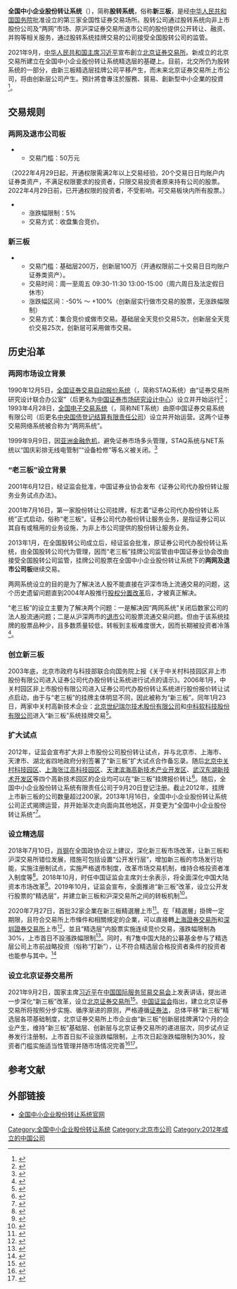 {{Infobox Exchange
|name = 全国中小企业股份转让系统
|nativename =
|logo = [[File:NEEQ_Logo.png|200px]]
|image = Jinyang Mansion (20211116161646).jpg
|image_caption = 位于金融大街丁26号的金阳大厦为全国中小企业股份转让系统有限责任公司的所在地
|type = [[證券交易所|證券交易所]]、[[有限公司|有限公司]]
|city = 北京
|country = 中国
|coor = 
|foundation = 2012年9月20日（注册登记）<br>2013年1月16日（股转系统公司挂牌运营）
|owner =
|key_people = 
|currency = [[人民币|人民币]]
|commodity =
|listings = 
|mcap =
|volume =
|indexes = [[全国中小企业股份转让系统成份指数|全国中小企业股份转让系统成份指数]]（三板成指）
|homepage = 
|footnotes =
}}

'''全国中小企业股份转让系统'''（{{lang-en|'''National Equities Exchange and Quotations'''，缩写'''NEEQ'''}}），简称'''股转系统'''，俗称'''新三板'''，是经[[中华人民共和国国务院|中华人民共和国国务院]]批准设立的第三家全国性证券交易场所。股转公司通过股转系统向非上市股份公司及“两网”市场、原沪深证券交易所退市公司的股份提供公开转让、融资、并购等相关服务，通过股转系统挂牌交易的公司接受全国股转公司的监管。

2021年9月，[[中华人民共和国主席|中华人民共和国主席]][[习近平|习近平]]宣布創立[[北京证券交易所|北京证券交易所]]。新成立的北京交易所建立在全国中小企业股份转让系统精选层的基礎上。目前，北交所仍为股转系统的一部分，由新三板精选层挂牌公司平移产生，而未来北京证券交易所上市公司，将由创新层公司产生。預計將會專注於服務、貿易、創新型中小企業的投資<ref>{{cite news|author=[[中国基金报|中国基金报]] 泰勒|url=https://finance.sina.com.cn/stock/y/2021-09-03/doc-iktzscyx1986112.shtml|title=超重磅！习近平：设立北京证券交易所！定位、目标是什么？最全解读来了！|website=新浪财经|date=2021-09-03|accessdate=2021-09-03|archive-date=2021-09-03|archive-url=https://web.archive.org/web/20210903034629/https://finance.sina.com.cn/stock/y/2021-09-03/doc-iktzscyx1986112.shtml}}</ref>。

== 交易规则 ==
=== 两网及退市公司板 ===
**交易门槛：50万元
（2022年4月29日起，开通权限需满2年以上交易经验，20个交易日日均账户内证券类资产，不满足权限要求的投资者，只限交易投资者原来持有公司的股票。2022年4月29日前，已开通权限的投资者，不受影响，可交易板块内所有股票。）
**涨跌幅限制：5%
**交易方式：收盘集合竞价。

=== 新三板 ===
**交易门槛：基础层200万，创新层100万（开通权限前二十交易日日均账户证券类资产）。
**交易时间：周一至周五 09:30-11:30 13:00-15:00（周六周日及法定假日休市）
**涨跌幅区间：-50% ～ +100%（创新层实行做市交易的股票，无涨跌幅限制）
**交易方式：集合竞价或做市交易。基础层全天竞价交易5次，创新层全天竞价交易25次，创新层可采用做市交易。

== 历史沿革 ==
=== 两网市场设立背景 ===
1990年12月5日，[[全国证券交易自动报价系统|全国证券交易自动报价系统]]（{{lang-en|Securities Trading Automated Quotations System}}，简称STAQ系统）由“证券交易所研究设计联合办公室”（后更名为[[中国证券市场研究设计中心|中国证券市场研究设计中心]]）设立并开始运行<ref name=zha>{{Cite web|title=中国证券市场研究设计中心招聘简介|url=http://cs.ustc.edu.cn/2011/1101/c3022a220395/pagem.htm|author=中國科大|access-date=2021-09-06|archive-date=2021-05-02|archive-url=https://web.archive.org/web/20210502172802/http://cs.ustc.edu.cn/2011/1101/c3022a220395/pagem.htm}}</ref>；1993年4月28日，[[全国电子交易系统|全国电子交易系统]]（{{lang-en|National Electronic Trading System}}，简称NET系统）由原中国证券交易系统有限公司（后更名[[中央国债登记结算有限责任公司|中央国债登记结算有限责任公司]]）设立并开始运营。这两个证券交易网络系统被合称为“两网系统”。

1999年9月9日，因[[亚洲金融危机|亚洲金融危机]]，避免证券市场多头管理，STAQ系统与NET系统以“国庆彩排无线电管制”“设备检修”等名义被关闭。<ref>{{cite news |title=资本市场20年 股市那些事 |url=http://finance.sina.com.cn/stock/t/20101218/07029128060.shtml |accessdate=2021-07-27 |work=新闻晨报 |publisher=新浪网 |date=2010-12-18 |archive-date=2021-07-27 |archive-url=https://web.archive.org/web/20210727012022/http://finance.sina.com.cn/stock/t/20101218/07029128060.shtml |dead-url=no }}</ref>

=== “老三板”设立背景 ===
2001年6月12日，经证监会批准，中国证券业协会发布《证券公司代办股份转让服务业务试点办法》。

2001年7月16日，第一家股份转让公司挂牌，标志着“证券公司代办股份转让系统”正式启动，俗称“老三板”。证券公司代办股份转让服务业务，是指证券公司以其自有或租用的业务设施，为非上市公司提供的股份转让服务业务。

2013年1月，在全国股转公司成立后，经证监会批准，原证券公司代办股份转让系统，由全国股转公司代为管理，因而“老三板”挂牌公司监管由中国证券业协会改由接受全国股转公司监管，挂牌公司股票在全国中小企业股份转让系统下的'''两网及退市公司板'''继续交易。

两网系统设立的目的是为了解决法人股不能直接在沪深市场上流通交易的问题，这个历史遗留问题直到2004年A股推行[[股权分置改革|股权分置改革]]后，才被真正解决。

“老三板”的设立主要为了解决两个问题：一是解决因“两网系统”关闭后数家公司的法人股流通问题；二是从沪深两市的[[退市|退市]]公司股票流通交易问题。但由于该系统挂牌的股票品种少，且多数质量较低，转板到主板难度很大，因而长期被投资者冷落<ref>{{cite book|author1=卢文浩|title=抢占新三板 新政解读与案例集锦 修订本|date=2014年4月|publisher=北京：中国经济出版社|isbn=978-7-5136-3132-7|pages=1-3|accessdate=2016-03-25}}</ref>。

=== 创立新三板 ===
2003年底，北京市政府与科技部联合向国务院上报《关于中关村科技园区非上市股份有限公司进入证券公司代办股份转让系统进行试点的请示》。2006年1月，中关村园区非上市股份有限公司进入证券公司代办股份转让系统进行股份报价转让试点启动，由于与“老三板”的挂牌主体明显不同，因此被称为“新三板”。同年1月23日，两家中关村高新技术企业：[[北京世纪瑞尔技术股份有限公司|北京世纪瑞尔技术股份有限公司]]和[[中科软科技股份有限公司|中科软科技股份有限公司]]进入“新三板”系统挂牌交易<ref>{{cite book|author1=赵昌文|title=科技金融|date=2009年10月|publisher=北京：科学出版社|isbn=978-7-03-025727-7|pages=541|accessdate=2016-03-25}}</ref>。

=== 扩大试点 ===
2012年，证监会宣布扩大非上市股份公司股份转让试点，并与北京市、上海市、天津市、湖北省四地政府分别签署了“新三板”扩大试点合作备忘录。随后[[北京中关村科技园区|北京中关村科技园区]]、[[上海张江高科技园区|上海张江高科技园区]]、[[天津滨海高新技术产业开发区|天津滨海高新技术产业开发区]]、[[武汉东湖新技术开发区|武汉东湖新技术开发区]]等四个高新技术园区的企业均可以在“新三板”挂牌报价转让<ref>{{cite book|author1=张炳辉|title=吉林省区域性中小企业产权交易市场建设研究|date=2013年8月|publisher=中国财富出版社 ,|isbn=978-7-5047-4767-9|pages=30-31|accessdate=2016-03-25}}</ref>。随后，全国中小企业股份转让系统有限责任公司于9月20日登记注册。截止2012年，挂牌上市新三板的公司数量超过200家。2013年1月16日，全国中小企业股份转让系统公司正式揭牌运营，并开始渐次走向面向其他地区，并变更为“全国中小企业股份转让系统”<ref>{{cite book|editor=北京致通振业税务师事务所|title=新三板挂牌难点与涉税业务解读|date=2014年4月|publisher=北京：中国税务出版社|isbn=978-7-5678-0080-9|pages=1-3|accessdate=2016-03-25}}</ref>。

=== 设立精选层 ===
2018年7月10日，[[肖钢|肖钢]]在全国政协会议上建议，深化新三板市场改革，让新三板和沪深交易所错位发展，措施可包括设置“公开发行层”，增加新三板的市场发行功能，实施注册制试点，实施严格退市制度，改革市场交易机制，维持合格投资者准入制度等<ref>{{cite news |title=肖钢：建议深化新三板改革 增设公开发行层 |url=https://www.jiemian.com/article/2298637.html |accessdate=2021-09-03 |work=界面新闻 |date=2018-07-10 |archive-date=2021-09-03 |archive-url=https://web.archive.org/web/20210903112611/https://www.jiemian.com/article/2298637.html }}</ref>。2018年10月，时任中国证监会主席刘士余表示，将全面深化中国大陆资本市场改革<ref>{{cite news |author1=[[刘士余|刘士余]] |title=刘士余：证监会将推动全面深化资本市场改革 鼓励私募基金参与企业并购重组 |url=https://www.jiemian.com/article/2556018.html |accessdate=2021-09-03 |publisher=中国证券监督管理委员会 |date=2018-10-22 |via=界面新闻 |archive-date=2021-09-03 |archive-url=https://web.archive.org/web/20210903133924/https://www.jiemian.com/article/2556018.html }}</ref>。2019年10月，证监会宣布，全面推进“新三板”改革，设立公开发行股票的“精选层”，并建立新三板和沪深交易所之间的转板机制<ref>{{cite news |author1=满乐 |title=证监会启动全面深化新三板改革：设立精选层，建立转板机制 |url=https://www.jiemian.com/article/3615995.html |accessdate=2021-09-03 |work=界面新闻 |date=2019-10-25 |archive-date=2021-09-03 |archive-url=https://web.archive.org/web/20210903112609/https://www.jiemian.com/article/3615995.html }}</ref>。

2020年7月27日，首批32家企業在新三板精選層上市<ref>{{cite news |title=內地新三板「精選層」開市　即發出首張罰單 |url=https://hk.on.cc/hk/bkn/cnt/finance/20200727/bkn-20200727171029296-0727_00842_001.html |accessdate=2020-07-27 |archive-date=2020-07-27 |archive-url=https://web.archive.org/web/20200727101640/https://hk.on.cc/hk/bkn/cnt/finance/20200727/bkn-20200727171029296-0727_00842_001.html |dead-url=no }}</ref>。在「精選層」掛牌一定期限，且符合交易所上市條件和相關規定的企業，可以直接轉[[上海證券交易所|上海證券交易所]]和[[深圳證券交易所|深圳證券交易所]]上市<ref>{{cite news |title=新三板推精選層 可直接轉板上市 |url=https://www.chinatimes.com/newspapers/20191028000085-260309?chdtv |accessdate=2020-07-27 |archive-date=2020-07-27 |archive-url=https://web.archive.org/web/20200727101624/https://www.chinatimes.com/newspapers/20191028000085-260309?chdtv |dead-url=no }}</ref>，並且“精选层”内股票实施连续竞价交易，漲跌幅限制為30%，上市首日不設漲跌幅限制<ref>{{cite news |author1=[[中国证券报|中国证券报]] |title=新三板精选层交易规则十大要点-新华网 |url=http://www.xinhuanet.com/fortune/2020-07/27/c_1126287985.htm |accessdate=2021-09-03 |work=新华网 |date=2020-07-27 |archive-date=2020-08-05 |archive-url=https://web.archive.org/web/20200805164904/http://www.xinhuanet.com/fortune/2020-07/27/c_1126287985.htm }}</ref>。同时，有7隻中国大陆的公募基金参与了精选层公司上市前战略投资（俗称“打新”），让不符合精选层合格投资者条件的投资者也能参与其中。<ref>{{cite news |title=“搶跑”精選層打新　新三板基金蓄勢待發 |url=http://finance.people.com.cn/BIG5/n1/2020/0727/c1004-31798665.html |accessdate=2020-07-27 |archive-date=2020-07-27 |archive-url=https://web.archive.org/web/20200727101635/http://finance.people.com.cn/BIG5/n1/2020/0727/c1004-31798665.html |dead-url=no }}</ref>

=== 设立北京证券交易所 ===
2021年9月2日，国家主席[[习近平|习近平]]在[[中国国际服务贸易交易会|中国国际服务贸易交易会]]上发表讲话，提出进一步深化“新三板”改革，设立[[北京证券交易所|北京证券交易所]]<ref>{{cite news |author1=[[央视新闻|央视新闻]] |title=习近平在2021年中国国际服务贸易交易会全球服务贸易峰会上的致辞（全文） |url=http://news.cri.cn/20210902/cb7aaac5-999b-1705-8d70-9469b297b880.html |accessdate=2021-09-02 |work=[[国际在线|国际在线]] |date=2021-09-02 |archive-date=2021-09-03 |archive-url=https://web.archive.org/web/20210903015420/http://news.cri.cn/20210902/cb7aaac5-999b-1705-8d70-9469b297b880.html |dead-url=no }}</ref>。[[中国证监会|中国证监会]]指出，建立北京证券交易所将按照分步实施、循序渐进的原则，严格遵循[[中华人民共和国证券法|证券法]]，总体平移“新三板”精选层各项基础制度，北京证券交易所上市企业由“新三板”创新层挂牌满12个月的企业产生，维持“新三板”基础层、创新层与北京证券交易所的递进层次，同步试点证券发行注册制，上市首日拟不设涨跌幅限制，上市次日起涨跌幅限制为30%，投资者门槛实施适当性管理并随市场情况完善<ref>{{cite web |title=坚持错位发展、突出特色建设北京证券交易所 更好服务创新型中小企业高质量发展 |url=http://www.csrc.gov.cn/pub/newsite/zjhxwfb/xwdd/202109/t20210902_404638.html |website=[[中国证券监督管理委员会|中国证券监督管理委员会]] |accessdate=2021-09-02 |archive-date=2021-09-03 |archive-url=https://web.archive.org/web/20210903015450/http://www.csrc.gov.cn/pub/newsite/zjhxwfb/xwdd/202109/t20210902_404638.html |dead-url=no }}</ref><ref>{{cite news |author1=[[央视新闻|央视新闻]] |title=证监会：北京证券交易所新股上市不设涨跌幅限制，次日起涨跌幅限制为30% |url=https://www.jfdaily.com/staticsg/res/html/web/newsDetail.html?id=402071 |accessdate=2021-09-03 |date=2021-09-03 |via=[[上观新闻|上观新闻]] |archive-date=2021-09-03 |archive-url=https://web.archive.org/web/20210903100554/https://www.jfdaily.com/staticsg/res/html/web/newsDetail.html?id=402071 }}</ref>。

== 参考文献 ==
{{reflist|2}}

== 外部链接 ==
* [http://www.neeq.com.cn/ 全国中小企业股份转让系统官网] {{Wayback|url=http://www.neeq.com.cn/ |date=20171206204358 }}

{{中国经济}}

[[Category:全国中小企业股份转让系统|Category:全国中小企业股份转让系统]]
[[Category:北京市公司|Category:北京市公司]]
[[Category:2012年成立的中国公司|Category:2012年成立的中国公司]]